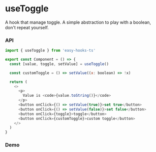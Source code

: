 
# useToggle
A hook that manage toggle. A simple abstraction to play with a boolean, don't repeat yourself.

### API

```js filename="demo.js" copy
import { useToggle } from 'easy-hooks-ts'

export const Component = () => {
  const [value, toggle, setValue] = useToggle()

  const customToggle = () => setValue((x: boolean) => !x)

  return (
    <>
      <p>
        Value is <code>{value.toString()}</code>
      </p>
      <button onClick={() => setValue(true)}>set true</button>
      <button onClick={() => setValue(false)}>set false</button>
      <button onClick={toggle}>toggle</button>
      <button onClick={customToggle}>custom toggle</button>
    </>
  )
}
```

### Demo

<StackBlitz
  name="react-ts-z7abvy"
  openFile="App.tsx"
  view="both"
/>
